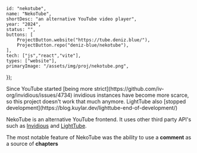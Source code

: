 	id: "nekotube",
	name: "NekoTube",
	shortDesc: "an alternative YouTube video player",
	year: "2024",
	status: "",
	buttons: [
		ProjectButton.website("https://tube.deniz.blue/"),
		ProjectButton.repo("deniz-blue/nekotube"),
	],
	tech: ["js","react","vite"],
	types: ["website"],
	primaryImage: "/assets/img/proj/nekotube.png",
});

<Alert variant="outline" color="yellow">
	Since YouTube started [being more strict](https://github.com/iv-org/invidious/issues/4734)
	invidious instances have become more scarce, so this project doesn't work that much anymore.
</Alert>

<Alert variant="outline" color="yellow">
	LightTube also [stopped development](https://blog.kuylar.dev/lighttube-end-of-development/)
</Alert>

NekoTube is an alternative YouTube frontend. It uses other third party API's such as [Invidious](https://invidious.io/)
and [LightTube](https://lighttube.org/).

The most notable feature of NekoTube was the ability to use a **comment** as a source of **chapters**
